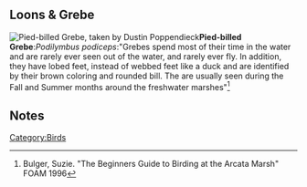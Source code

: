 
==Loons & Grebe==
[[Image:Pied-billedgrebe.jpg|thumb|left|Pied-billed Grebe, taken by Dustin Poppendieck]]'''Pied-billed Grebe''':''Podilymbus podiceps'':"Grebes spend most of their time in the water and are rarely ever seen out of the water, and rarely ever fly. In addition, they have lobed feet, instead of webbed feet like a duck and are identified by their brown coloring and rounded bill. The are usually seen during the Fall and Summer months around the freshwater marshes"<ref>Bulger, Suzie. "The Beginners Guide to Birding at the Arcata Marsh" FOAM 1996</ref>
== Notes ==
<references/>

[[Category:Birds]]